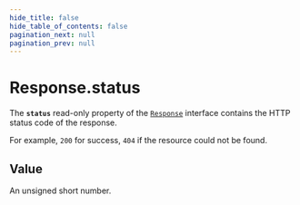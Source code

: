 ```yaml
---
hide_title: false
hide_table_of_contents: false
pagination_next: null
pagination_prev: null
---
```

# Response.status

The **`status`** read-only property of the [`Response`](../../../globals/Response/Response.mdx) interface contains the HTTP status code of the response.

For example, `200` for success, `404` if the resource could not be found.

## Value

An unsigned short number.
